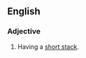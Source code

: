 ==English==

===Adjective===
{{en-adj|head=[[short]] [[stacked]]|-}}

# {{lb|en|poker}} Having a [[short stack]].